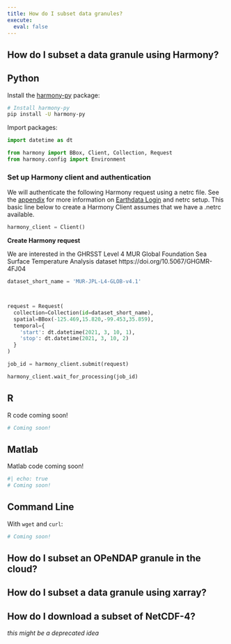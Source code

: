 ```yaml
---
title: How do I subset data granules?
execute:
  eval: false
---
```


## How do I subset a data granule using Harmony?

::: {.panel-tabset group="language"}

## Python

Install the [harmony-py]("https://github.com/nasa/harmony-py") package:

```bash
# Install harmony-py
pip install -U harmony-py
```

Import packages: 

```python
import datetime as dt

from harmony import BBox, Client, Collection, Request
from harmony.config import Environment
```

### Set up Harmony client and authentication

We will authenticate the following Harmony request using a netrc file. See the [appendix]("https://nasa-openscapes.github.io/earthdata-cloud-cookbook/appendix/authentication.html") for more information on [Earthdata Login]("https://urs.earthdata.nasa.gov/") and netrc setup. This basic line below to create a Harmony Client assumes that we have a .netrc available.

```python
harmony_client = Client()
```
**Create Harmony request**

We are interested in the GHRSST Level 4 MUR Global Foundation Sea Surface Temperature Analysis dataset https://doi.org/10.5067/GHGMR-4FJ04

```python
dataset_short_name = 'MUR-JPL-L4-GLOB-v4.1'



request = Request(
  collection=Collection(id=dataset_short_name),
  spatial=BBox(-125.469,15.820,-99.453,35.859),
  temporal={
    'start': dt.datetime(2021, 3, 10, 1),
    'stop': dt.datetime(2021, 3, 10, 2)
  }
)

job_id = harmony_client.submit(request)

harmony_client.wait_for_processing(job_id)
```

## R

R code coming soon!

```r
# Coming soon!
```

## Matlab

Matlab code coming soon!

```bash
#| echo: true
# Coming soon!
```

## Command Line

With `wget` and `curl`:

```bash
# Coming soon!
```



:::

## How do I subset an OPeNDAP granule in the cloud?


## How do I subset a data granule using xarray?


## How do I download a subset of NetCDF-4?
*this might be a deprecated idea*